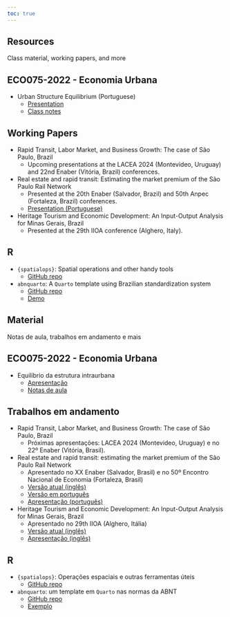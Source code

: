 ```yaml
---
toc: true
---
```


::: {.content-visible when-profile="english"}
# Resources
Class material, working papers, and more

## ECO075-2022 - Economia Urbana
- Urban Structure Equilibrium (Portuguese)
  + [Presentation](https://baarthur.github.io/urbana_grad/)
  + [Class notes](input/eco075-2022_aula10.pdf)


## Working Papers
- Rapid Transit, Labor Market, and Business Growth: The case of São Paulo, Brazil
  + Upcoming presentations at the LACEA 2024 (Montevideo, Uruguay) and 22nd Enaber (Vitória, Brazil) conferences.

- Real estate and rapid transit: Estimating the market premium of the São Paulo Rail Network
  + Presented at the 20th Enaber (Salvador, Brazil) and 50th Anpec (Fortaleza, Brazil) conferences.
  + [Presentation (Portuguese)](https://baarthur.github.io/metro_sp/)
  
- Heritage Tourism and Economic Development: An Input-Output Analysis for Minas Gerais, Brazil
  + Presented at the 29th IIOA conference (Alghero, Italy).
  
  
## R
- `{spatialops}`: Spatial operations and other handy tools
  + [GitHub repo](https://github.com/baarthur/spatialops)
- `abnquarto`: A `Quarto` template using Brazilian standardization system
  + [GitHub repo](https://github.com/baarthur/abnquarto)
  + [Demo](input/abnq-demo.pdf)
  
:::



::: {.content-visible when-profile="portuguese"}
# Material
Notas de aula, trabalhos em andamento e mais

## ECO075-2022 - Economia Urbana
- Equilíbrio da estrutura intraurbana
  + [Apresentação](https://baarthur.github.io/urbana_grad/)
  + [Notas de aula](input/eco075-2022_aula10.pdf)


## Trabalhos em andamento
- Rapid Transit, Labor Market, and Business Growth: The case of São Paulo, Brazil
  + Próximas apresentações: LACEA 2024 (Montevideo, Uruguay) e no 22º Enaber (Vitória, Brasil).

- Real estate and rapid transit: estimating the market premium of the São Paulo Rail Network
  + Apresentado no XX Enaber (Salvador, Brasil) e no 50º Encontro Nacional de Economia (Fortaleza, Brasil)
  + [Versão atual (inglês)](input/metro_en.pdf)
  + [Versão em português](input/metro_pt.pdf)
  + [Apresentação (português)](https://baarthur.github.io/metro_sp/)
  
- Heritage Tourism and Economic Development: An Input-Output Analysis for Minas Gerais, Brazil
  + Apresentado no 29th IIOA (Alghero, Itália) 
  + [Versão atual (inglês)](input/io-tur_en.pdf)
  + [Apresentação (inglês)](https://baarthur.github.io/29iioa_slides)
  
## R
- `{spatialops}`: Operações espaciais e outras ferramentas úteis
  + [GitHub repo](https://github.com/baarthur/spatialops)
- `abnquarto`: um template em `Quarto` nas normas da ABNT
  + [GitHub repo](https://github.com/baarthur/abnquarto)
  + [Exemplo](input/abnq-demo.pdf)

:::
